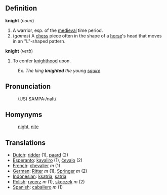 ==Definition==

<b>knight</b> (<i>noun</i>)
# A warrior, esp. of the [[medieval]] time period.
# (<i>games</i>) A [[chess]] piece often in the shape of a [[horse]]'s head that moves in an "L"-shaped pattern.

<b>knight</b> (<i>verb</i>)
# To confer [[knighthood]] upon.
:Ex. <i>The king <b>knighted</b> the young [[squire]]</i>

==Pronunciation==
:(US) SAMPA:/naIt/

==Homynyms==
:[[night]], [[nite]]

==Translations==
*[[Dutch]]: [[ridder]] (1), [[paard]] (2)
*[[Esperanto]]: [[kavaliro]] (1), [[ĉevalo]] (2)
*[[French]]: [[chevalier]] ''m'' (1)
*[[German]]: [[Ritter]] ''m'' (1), [[Springer]] ''m'' (2)
*[[Indonesian]]: [[ksatria]], [[satria]]
*[[Polish]]: [[rycerz]] ''m'' (1), [[skoczek]] ''m'' (2)
*[[Spanish]]: [[caballero]] ''m'' (1)